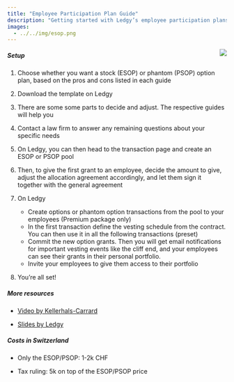 ```yaml
---
title: "Employee Participation Plan Guide"
description: "Getting started with Ledgy’s employee participation plans"
images:
  - ../../img/esop.png
---
```

<Img src="esop.png" align="right" size="300" />

##### Setup

1. Choose whether you want a stock (ESOP) or phantom (PSOP) option plan, based on the pros and cons listed in each guide

2. Download the template on Ledgy

3. There are some some parts to decide and adjust. The respective guides will help you

4. Contact a law firm to answer any remaining questions about your specific needs

5. On Ledgy, you can then head to the transaction page and create an ESOP or PSOP pool

6. Then, to give the first grant to an employee, decide the amount to give, adjust the allocation agreement accordingly, and let them sign it together with the general agreement

7. On Ledgy
    * Create options or phantom option transactions from the pool to your employees (Premium package only)
    * In the first transaction define the vesting schedule from the contract. You can then use it in all the following transactions (preset)
    * Commit the new option grants. Then you will get email notifications for important vesting events like the cliff end, and your employees can see their grants in their personal portfolio.
    * Invite your employees to give them access to their portfolio


8. You’re all set!


##### More resources

- [Video by Kellerhals-Carrard](https://www.youtube.com/watch?v=RBm4oyPy23w&t=8s)

- [Slides by Ledgy](https://docs.google.com/presentation/d/1y_ZH8FBELIdJgwd5FhXFw2Dl6TBLgtLyoICQZJIcXKs/edit#slide=id.g4ab326567f_1_0)


##### Costs in Switzerland

- Only the ESOP/PSOP: 1-2k CHF 

- Tax ruling: 5k on top of the ESOP/PSOP price


